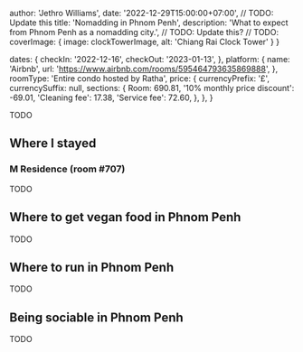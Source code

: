 

  author: 'Jethro Williams',
  date: '2022-12-29T15:00:00+07:00', // TODO: Update this
  title: 'Nomadding in Phnom Penh',
  description: 'What to expect from Phnom Penh as a nomadding city.', // TODO: Update this?
  // TODO: coverImage: { image: clockTowerImage, alt: 'Chiang Rai Clock Tower' }
}

  dates: {
    checkIn: '2022-12-16',
    checkOut: '2023-01-13',
  },
  platform: {
    name: 'Airbnb',
    url: 'https://www.airbnb.com/rooms/595464793635869888',
  },
  roomType: 'Entire condo hosted by Ratha',
  price: {
    currencyPrefix: '£',
    currencySuffix: null,
    sections: {
      Room: 690.81,
      '10% monthly price discount': -69.01,
      'Cleaning fee': 17.38,
      'Service fee': 72.60,
    },
  },
}


TODO

## Where I stayed

### M Residence (room #707)

<AccommodationTable details={mResidenceDetails} />

TODO

## Where to get vegan food in Phnom Penh

TODO

## Where to run in Phnom Penh

TODO

## Being sociable in Phnom Penh

TODO
